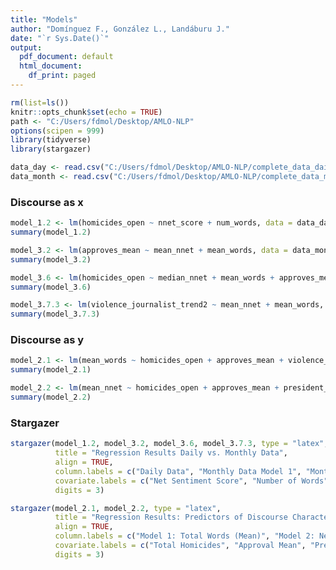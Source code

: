 ```yaml
---
title: "Models"
author: "Domínguez F., González L., Landáburu J."
date: "`r Sys.Date()`"
output:
  pdf_document: default
  html_document:
    df_print: paged
---
```


```r
rm(list=ls())
knitr::opts_chunk$set(echo = TRUE)
path <- "C:/Users/fdmol/Desktop/AMLO-NLP"
options(scipen = 999)
library(tidyverse)
library(stargazer)

data_day <- read.csv("C:/Users/fdmol/Desktop/AMLO-NLP/complete_data_daily.csv")
data_month <- read.csv("C:/Users/fdmol/Desktop/AMLO-NLP/complete_data_monthly.csv")
```

### Discourse as x

```r
model_1.2 <- lm(homicides_open ~ nnet_score + num_words, data = data_day)
summary(model_1.2)
```

```r
model_3.2 <- lm(approves_mean ~ mean_nnet + mean_words, data = data_month)
summary(model_3.2)
```

```r
model_3.6 <- lm(homicides_open ~ median_nnet + mean_words + approves_mean, data = data_month)
summary(model_3.6)
```

```r
model_3.7.3 <- lm(violence_journalist_trend2 ~ mean_nnet + mean_words, data = data_month)
summary(model_3.7.3)
```

### Discourse as y

```r
model_2.1 <- lm(mean_words ~ homicides_open + approves_mean + violence_journalist_trend2 + president_journalist_trend, data = data_month)
summary(model_2.1)
```

```r
model_2.2 <- lm(mean_nnet ~ homicides_open + approves_mean + president_journalist_trend, data = data_month)
summary(model_2.2)
```

### Stargazer

```r
stargazer(model_1.2, model_3.2, model_3.6, model_3.7.3, type = "latex",
          title = "Regression Results Daily vs. Monthly Data",
          align = TRUE,
          column.labels = c("Daily Data", "Monthly Data Model 1", "Monthly Data Model 2", "Monthly Data Model 3"),
          covariate.labels = c("Net Sentiment Score", "Number of Words", "Approval Mean", "Median Net Sentiment", "Violence against Journalists"),
          digits = 3)
```

```r
stargazer(model_2.1, model_2.2, type = "latex",
          title = "Regression Results: Predictors of Discourse Characteristics",
          align = TRUE,
          column.labels = c("Model 1: Total Words (Mean)", "Model 2: Neural Network Sentiment (Mean)"),
          covariate.labels = c("Total Homicides", "Approval Mean", "Presidential Discourse on Journalists"),
          digits = 3)
```
